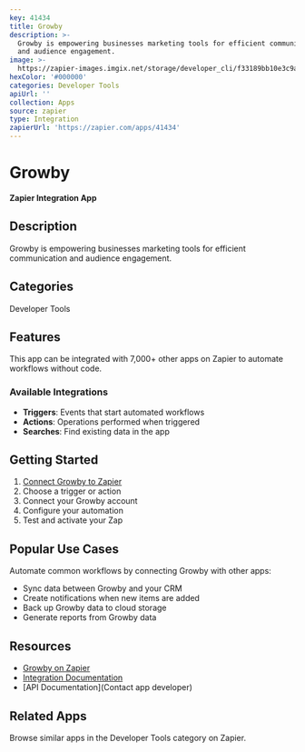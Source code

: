 ```yaml
---
key: 41434
title: Growby
description: >-
  Growby is empowering businesses marketing tools for efficient communication
  and audience engagement.
image: >-
  https://zapier-images.imgix.net/storage/developer_cli/f33189bb10e3c9ace1374f8230fde397_2.png?auto=format%2Ccompress&ixlib=python-3.0.0&q=50
hexColor: '#000000'
categories: Developer Tools
apiUrl: ''
collection: Apps
source: zapier
type: Integration
zapierUrl: 'https://zapier.com/apps/41434'
---
```

# Growby

**Zapier Integration App**

## Description

Growby is empowering businesses marketing tools for efficient communication and audience engagement.

## Categories

Developer Tools

## Features

This app can be integrated with 7,000+ other apps on Zapier to automate workflows without code.

### Available Integrations

- **Triggers**: Events that start automated workflows
- **Actions**: Operations performed when triggered
- **Searches**: Find existing data in the app

## Getting Started

1. [Connect Growby to Zapier](https://zapier.com/apps/41434)
2. Choose a trigger or action
3. Connect your Growby account
4. Configure your automation
5. Test and activate your Zap

## Popular Use Cases

Automate common workflows by connecting Growby with other apps:

- Sync data between Growby and your CRM
- Create notifications when new items are added
- Back up Growby data to cloud storage
- Generate reports from Growby data

## Resources

- [Growby on Zapier](https://zapier.com/apps/41434)
- [Integration Documentation](https://zapier.com/apps/41434/integrations)
- [API Documentation](Contact app developer)

## Related Apps

Browse similar apps in the Developer Tools category on Zapier.
